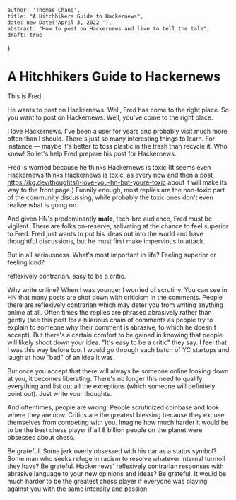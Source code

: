 
    author: 'Thomas Chang',
    title: "A Hitchhikers Guide to Hackernews",
    date: new Date('April 3, 2022 '),
    abstract: "How to post on Hackernews and live to tell the tale",
    draft: true
}

# A Hitchhikers Guide to Hackernews
This is Fred.

He wants to post on Hackernews. Well, Fred has come to the right place.
So you want to post on Hackernews. Well, you've come to the right place.

I love Hackernews. I've been a user for years and probably visit much more often than I should. There's just so many interesting
things to learn. For instance — maybe it's better to toss plastic in the trash than recycle it. Who knew! So let's help
Fred prepare his post for Hackernews.

Fred is worried because he thinks Hackernews is toxic (It seems even Hackernews thinks Hackernews is toxic, as every now
and then a post https://kg.dev/thoughts/i-love-you-hn-but-youre-toxic about it will make its way to the front page.) Funnily enough,
most replies are the non-toxic part of the community discussing, while probably the toxic ones don't even realize what
is going on.

And given HN's predominantly **male**, tech-bro audience, Fred must be vigilent. There are folks on-reserve, salivating at the
chance to feel superior to Fred. Fred just wants to put his ideas out into the world and have
thoughtful discussions, but he must first make impervious to attack.

But in all seriousness. What's most important in life? Feeling superior or feeling kind?

reflexively contrarian. easy to be a critic.

Why write online? When I was younger I worried of scrutiny. You can see in HN that many posts are shot down with criticism
in the comments. People there are reflexively contrarian which may deter you from writing anything online at all. Often times
the replies are phrased abrasively rather than gently (see this post for a hilarious chain of comments as people try to
explain to someone why their comment is abrasive, to which he doesn't accept). But there's a certain comfort to be gained
in knowing that people will likely shoot down your idea. "It's easy to be a critic" they say. I feel that I was this way before too.
I would go through each batch of YC startups and laugh at how "bad" of an idea it was.

But once you accept that there will always be someone online looking down at you, it becomes liberating. There's no longer
this need to qualify everything and list out all the exceptions (which someone will definitely point out). Just write your
thoughts.

And oftentimes, people are wrong. People scrutinized coinbase and look where they are now. Critics are the greatest
blessing because they excuse themselves from competing with you. Imagine how much harder it would be to be the best chess
player if all 8 billion people on the planet were obsessed about chess.

Be grateful. Some jerk overly obsessed with his car as a status symbol? Some man who seeks refuge in racism to resolve whatever
internal turmoil they have? Be grateful. Hackernews' reflexively contrarian responses with abrasive language to your new
opinions and ideas? Be grateful. It would be much harder to be the greatest chess player if everyone was playing against you
with the same intensity and passion.


